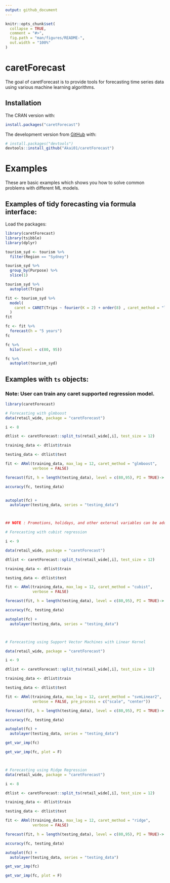 ```yaml
---
output: github_document
---
```


<!-- README.md is generated from README.Rmd. Please edit that file -->

```r
knitr::opts_chunk$set(
  collapse = TRUE,
  comment = "#>",
  fig.path = "man/figures/README-",
  out.width = "100%"
)
```

# caretForecast

<!-- badges: start -->

<!-- badges: end -->


The goal of caretForecast is to provide tools for forecasting time series data using various machine learning algorithms.

## Installation

The CRAN version with:

``` r
install.packages("caretForecast")

```


The development version from [GitHub](https://github.com/) with:

``` r
# install.packages("devtools")
devtools::install_github("Akai01/caretForecast")
```
# Examples 

These are basic examples which shows you how to solve common problems with 
different ML models. 

## Examples of tidy forecasting via formula interface:

Load the packages:

```r
library(caretForecast)
library(tsibble)
library(dplyr)
```

```r
tourism_syd <- tourism %>%
  filter(Region == "Sydney")

tourism_syd %>%
  group_by(Purpose) %>%
  slice(1)
```


```r

tourism_syd %>%
  autoplot(Trips)

```


```r

fit <- tourism_syd %>%
  model(
    caret = CARET(Trips ~ fourier(K = 2) + order(8) , caret_method = "lasso", verbose = FALSE)
  )
fit

```

```r
fc <- fit %>%
  forecast(h = "5 years")
fc
```


```r
fc %>%
  hilo(level = c(80, 95))
```


```r
fc %>%
  autoplot(tourism_syd)
```




## Examples with ```ts``` objects:
### Note: User can train any caret supported regression model.




```r
library(caretForecast)

# Forecasting with glmboost
data(retail_wide, package = "caretForecast")

i <- 8

dtlist <- caretForecast::split_ts(retail_wide[,i], test_size = 12)

training_data <- dtlist$train

testing_data <- dtlist$test

fit <- ARml(training_data, max_lag = 12, caret_method = "glmboost", 
            verbose = FALSE)

forecast(fit, h = length(testing_data), level = c(80,95), PI = TRUE)-> fc

accuracy(fc, testing_data)


autoplot(fc) + 
  autolayer(testing_data, series = "testing_data")



## NOTE : Promotions, holidays, and other external variables can be added in the model via xreg argument. Please look at the documentation of ARml.

# Forecasting with cubist regression

i <- 9

data(retail_wide, package = "caretForecast")

dtlist <- caretForecast::split_ts(retail_wide[,i], test_size = 12)

training_data <- dtlist$train

testing_data <- dtlist$test

fit <- ARml(training_data, max_lag = 12, caret_method = "cubist", 
            verbose = FALSE)

forecast(fit, h = length(testing_data), level = c(80,95), PI = TRUE)-> fc

accuracy(fc, testing_data)

autoplot(fc) + 
  autolayer(testing_data, series = "testing_data")



# Forecasting using Support Vector Machines with Linear Kernel

data(retail_wide, package = "caretForecast")

i <- 9

dtlist <- caretForecast::split_ts(retail_wide[,i], test_size = 12)

training_data <- dtlist$train

testing_data <- dtlist$test

fit <- ARml(training_data, max_lag = 12, caret_method = "svmLinear2", 
            verbose = FALSE, pre_process = c("scale", "center"))

forecast(fit, h = length(testing_data), level = c(80,95), PI = TRUE)-> fc

accuracy(fc, testing_data)

autoplot(fc) + 
  autolayer(testing_data, series = "testing_data")

get_var_imp(fc)

get_var_imp(fc, plot = F)



# Forecasting using Ridge Regression
data(retail_wide, package = "caretForecast")

i <- 8

dtlist <- caretForecast::split_ts(retail_wide[,i], test_size = 12)

training_data <- dtlist$train

testing_data <- dtlist$test

fit <- ARml(training_data, max_lag = 12, caret_method = "ridge", 
            verbose = FALSE)

forecast(fit, h = length(testing_data), level = c(80,95), PI = TRUE)-> fc

accuracy(fc, testing_data)

autoplot(fc) + 
  autolayer(testing_data, series = "testing_data")

get_var_imp(fc)

get_var_imp(fc, plot = F)
```



